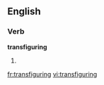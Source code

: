 ==English==

===Verb===
'''transfiguring'''

# {{present participle of|[[transfigure]]}}

[[fr:transfiguring]]
[[vi:transfiguring]]